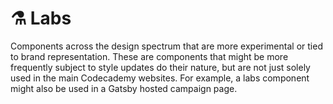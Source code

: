 
<Meta title="Labs|About" />

# ⚗️ Labs

Components across the design spectrum that are more experimental or tied to brand representation.
These are components that might be more frequently subject to style updates do their nature, but are not just solely used in the main Codecademy websites.
For example, a labs component might also be used in a Gatsby hosted campaign page.
